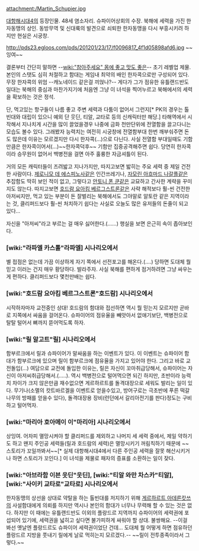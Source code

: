 attachment:/Martin_Schupier.jpg

[[대항해시대4]]의 등장인물. 48세 염소자리. 슈파이어상회의 수장. 북해에 세력을 가진 한자동맹의 상인. 동방무역 및 신대륙의 발견으로 쇠퇴한 한자동맹을 다시 부흥시키려 하지만 현실은 시궁창.

http://pds23.egloos.com/pds/201201/23/17/f0096817_4f1d05898afd6.jpg
~~잉여~~

결론부터 간단히 말하면 --[[wiki:"참아주세요" 몸에 좋고 맛도 좋은]]-- 초기 레벨업 제물. 본인의 스탯도 심히 처절하고 함대는 게임내 최약의 배인 한자콕으로만 구성되어 있다.무장 한자콕의 위엄 --캐노네이드 같은걸 끼얹나?-- 게다가 그가 점유한 유틀랜드반도 일대는 북해의 중심과 마찬가지기에 처음엔 그냥 이 녀석을 찍어누르고 북해에서의 세력을 확보하는 것은 정석.

단, 먹고있는 항구들이 나름 좋고 주변 세력과 다툼이 없어서  그런지[* PK의 경우는 톨빈대와 대립이 있으니 예외 단 웃딘, 티알, 교타로 등의 신캐릭터만 해당.] 타해역에서 시작해서 지나치게 시간을 많이 끌었을경우 나중에 금화 천만단위에 전열함을 끌고다니는 모습도 볼수 있다.
그래봤자 능력치는 여전히 시궁창에 전열함부대 한번 깨부숴주면 돈도 많은데 이유는 모르겠지만 다시 한자콕(...)으로 다닌다. 사실 전열함 부대일때도 기함만큼은 한자콕이어서(...)~~한자콕덕후~~ 기함만 집중공격해주면 쉽다. 당연히 한자콕이라 승무원이 없어서 백병전을 걸면 아주 훌륭한 자금셔틀이 된다.

거의 모든 캐릭터들이 즈려밟고 지나가지만, 따지고보면 밟히는 주요 세력 중 제일 건전한 사람이다. [[제로니모 데 에스피노사]]같은 인간쓰레기나, [[자모린 아흐마드 나갈플]]같은 추잡함도 딱히 보인 적이 없고, 그렇다고 [[안토니 폰 쿤]]같은 교묘하고 간사한 계략을 꾸미지도 않는다. 따지고보면 [[호드람 요아킴 베르그스트론]]같은 사략 해적보다 훨-씬 건전한 아저씨지만, 먹고 있는 부분이 돈 잘벌리는 북해에서도 그야말로 알토란 같은 지역이라는 것, 클리퍼드보다 훨-씬 처치하기 쉽다는 사실로 오늘도 많은 유저들의 돈줄이 되고 있다...

자신을 "아저씨"라고 부르는 걸 매우 싫어한다.(......) 행실을 보면 은근히 속이 좁아보인다.

=== [wiki:"라파엘 카스톨"라파엘] 시나리오에서 ===
별 접점은 없는데 가끔 이상하게 자기 쪽에서 선전포고를 해온다.(....)
당하면 도대체 뭘 믿고 이러는 건지 매우 황당하다. 발라주자.
사실 북해를 편하게 점거하려면 그냥 싸우는 게 편하다. 클리퍼드보다 몇천만배는 쉽다.

=== [wiki:"호드람 요아킴 베르그스트론"호드람] 시나리오에서 ===
시작하자마자 교전중인 상대! 호드람의 함대와 접선하면 역시 뭘 믿는지 모르지만 곧바로 지쪽에서 싸움을 걸어온다. 슈파이어의 점유율을 빼앗아서 없애기보단, 백병전으로 탈탈 털어서 뼈까지 뜯어먹도록 하자.

=== [wiki:"릴 알고트"릴] 시나리오에서 ===
함부르크에서 릴과 슈파이어가 말싸움을 하는 이벤트가 있다. 이 이벤트는 슈파이어 함대가 함부르크에 있으며 릴이 함부르크에 점유율을 가지고 있어야 한다. 그리고 바로 교전돌입(...)
여담으로 교전에 돌입한 이유는, 릴은 자신이 꼬마취급당해서, 슈파이어는 자신이 아저씨취급당해서.(.....). 역시 백병전으로 털어먹으면 되긴 하지만, 초반이라 능력치 차이가 크지 않은만큼 재수없으면 게르하르트를 돌격대장으로 세워도 발리는 일이 있다. 무기나(소멸의 캇트바르겔을 이벤트로 얻을수있고, 방어구로는 극초반에 푸른 떡갈나무의 방패를 얻을수 있다), 돌격대장용 장비(런던에서 갈리아전기를 판다)정도는 구비하고 털어먹자.

=== [wiki:"마리아 호아메이 이"마리아] 시나리오에서 ===
상잉여. 어차피 멸망시켜야 할 클리퍼드를 제외하고 나머지 세 세력 중에서, 제일 약하기도 하고 왠지 주인공 세력들(릴과 호드람의 세력)은 멸망시키기 꺼림칙하기 때문에 ~~스토리가 꼬일까봐서~~[* 실제 대항해시대4에서 다른 주인공 세력을 잘못 해산시키거나 하면 스토리가 꼬인다.] 이 녀석을 제물로 패자의 증표를 소환하는 일이 잦다.

=== [wiki:"아브라함 이븐 웃딘"웃딘], [wiki:"티알 와만 차스카"티알], [wiki:"사이키 교타로"교타로] 시나리오에서 ===
한자동맹의 상선을 상대로 약탈을 하는 톨빈대를 저지하기 위해 [[게르하르트 아데른캇쓰]]의 사설함대에게 의뢰를 하지만 역시나 본인의 함대가 너무나 무력해 할 수 있는 것은 없다. 하지만 이 때에는 유틀랜드반도 이외의 플랑드르 지역까지 슈파이어의 세력권에 포섭되어 있기에, 세력권을 넓히고 싶다면 불가피하게 싸워야 할 상대. 불쌍해요. --이걸 봐선 옛날엔 플랑드르도 슈파이어 세력권이었단 건데... 도대체 뭘 어떻게 하면 점유하던 플랑드르 지방을 풋내기 릴에게 날로 먹히는지 모르겠다.-- ~~릴이 전투종족이라서 그렇다.~~
